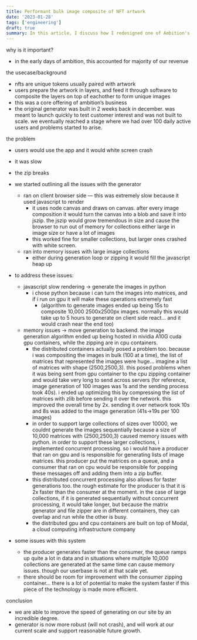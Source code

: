 ```yaml
---
title: Performant bulk image composite of NFT artwork
date: '2023-01-28'
tags: ['engineering']
draft: true 
summary: In this article, I discuss how I redesigned one of Ambition's core services
---
```



why is it important?

- in the early days of ambition, this accounted for majority of our revenue

the usecase/background

- nfts are unique tokens usually paired with artwork
- users prepare the artwork in layers, and feed it through software to composite the layers on top of eachother to form unique images
- this was a core offering of ambition’s business
- the original generator was built in 2 weeks back in december. was meant to launch quickly to test customer interest and was not built to scale. we eventually reached a stage where we had over 100 daily active users and problems started to arise.

the problem

- users would use the app and it would white screen crash
- it was slow
- the zip breaks

- we started outlining all the issues with the generator
    - ran on client browser side — this was extremely slow because it used javascript to render
        - it uses node canvas and draws on canvas. after every image composition it would turn the canvas into a blob and save it into jszip. the jszip would grow tremendous in size and cause the browser to run out of memory for collections either large in image size or have a lot of images
        - this worked fine for smaller collections, but larger ones crashed with white screen.
    - ran into memory issues with large image collections
        - either during generation loop or zipping it would fill the javascript heap up

- to address these issues:
    - javascript slow rendering → generate the images in python
        - i chose python because i can turn the images into matrices, and if i run on gpu it will make these operations extremely fast
            - (algorithm to generate images ended up being 15s to composite 10,000 2500x2500px images. normally this would take up to 5 hours to generate on client side react… and it would crash near the end too)
    - memory issues → move generation to backend. the image generation algorithm ended up being hosted in nividia A10G cuda gpu containers, while the zipping are in cpu containers.
        - the distributed containers actually posed a problem too. because i was compositing the images in bulk (100 at a time), the list of matrices that represented the images were huge… imagine a list of matrices with shape (2500,2500,3). this posed problems when it was being sent from gpu container to the cpu zipping container and would take very long to send across servers (for reference, image generation of 100 images was 1s and the sending process took 40s). i ended up optimizing this by compressing the list of matrices with zlib before sending it over the network. this improved the overall time by 2x. sending it over network took 10s and 8s was added to the image generation (41s→19s per 100 images)
        - in order to support large collections of sizes over 10000, we couldnt generate the images sequentially because a size of 10,000 matrices with (2500,2500,3) caused memory issues with python. in order to support these larger collections, i implemented concurrent processing. so i would have a producer that ran on gpu and is responsible for generating lists of image matrices. this producer put the matrices on a queue, and a consumer that ran on cpu would be responsible for popping these messages off and adding them into a zip buffer.
        - this distributed concurrent processing also allows for faster generations too. the rough estimate for the producer is that it is 2x faster than the consumer at the moment. in the case of large collections, if it is generated sequentially without concurrent processing, it would take longer, but because the matrix generator and file zipper are in different containers, they can overlap and run while the other is busy.
        - the distributed gpu and cpu containers are built on top of Modal, a cloud computing infrastructure company

- some issues with this system
    - the producer generates faster than the consumer, the queue ramps up quite a lot in data and in situations where multiple 10,000 collections are generated at the same time can cause memory issues. though our userbase is not at that scale yet.
    - there should be room for improvement with the consumer zipping container… there is a lot of potential to make the system faster if this piece of the technology is made more efficient.

conclusion

- we are able to improve the speed of generating on our site by an incredible degree.
- generator is now more robust (will not crash), and will work at our current scale and support reasonable future growth.
